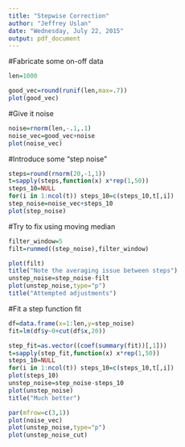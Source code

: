 ```yaml
---
title: "Stepwise Correction"
author: "Jeffrey Uslan"
date: "Wednesday, July 22, 2015"
output: pdf_document
---
```



#Fabricate some on-off data
```r
len=1000

good_vec=round(runif(len,max=.7))
plot(good_vec)
```

#Give it noise
```r
noise=rnorm(len,-.1,.1)
noise_vec=good_vec+noise
plot(noise_vec)
```

#Introduce some "step noise"
```r
steps=round(rnorm(20,-1,1))
t=sapply(steps,function(x) x*rep(1,50))
steps_10=NULL
for(i in 1:ncol(t)) steps_10=c(steps_10,t[,i])
step_noise=noise_vec+steps_10
plot(step_noise)
```

#Try to fix using moving median
```r
filter_window=5
filt=runmed((step_noise),filter_window)

plot(filt)
title("Note the averaging issue between steps")
unstep_noise=step_noise-filt
plot(unstep_noise,type="p")
title("Attempted adjustments")
```

#Fit a step function fit
```r
df=data.frame(x=1:len,y=step_noise)
fit=lm(df$y~0+cut(df$x,20))

step_fit=as.vector((coef(summary(fit))[,1]))
t=sapply(step_fit,function(x) x*rep(1,50))
steps_10=NULL
for(i in 1:ncol(t)) steps_10=c(steps_10,t[,i])
plot(steps_10)
unstep_noise=step_noise-steps_10
plot(unstep_noise)
title("Much better")
```


```r
par(mfrow=c(3,1))
plot(noise_vec)
plot(unstep_noise,type="p")
plot(unstep_noise_cut)
```
